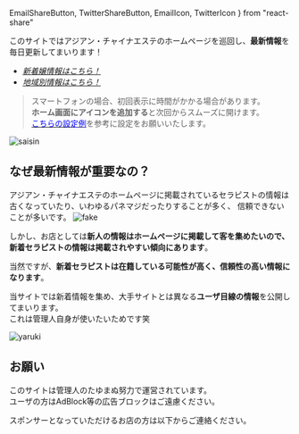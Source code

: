   EmailShareButton,
  TwitterShareButton,
  EmailIcon,
  TwitterIcon
} from "react-share"

このサイトではアジアン・チャイナエステのホームページを巡回し、**最新情報**を毎日更新してまいります！

- [_新着嬢情報はこちら！_](/new)
- [_地域別情報はこちら！_](/busty)

> スマートフォンの場合、初回表示に時間がかかる場合があります。  
> **ホーム画面にアイコンを追加する**と次回からスムーズに開けます。  
> [<span style="color: blue">こちらの設定例</span>](https://yaimatime.com/icon/)を参考に設定をお願いいたします。


![saisin](/pop_saishin.png)

## なぜ最新情報が重要なの？
アジアン・チャイナエステのホームページに掲載されているセラピストの情報は
古くなっていたり、いわゆるパネマジだったりすることが多く、
信頼できないことが多いです。
![fake](/money_nisesatsu_10000_yen.png)

しかし、お店としては**新人の情報はホームページに掲載して客を集めたいので、新着セラピストの情報は掲載されやすい傾向にあります**。

当然ですが、**新着セラピストは在籍している可能性が高く、信頼性の高い情報になります**。

当サイトでは新着情報を集め、大手サイトとは異なる**ユーザ目線の情報**を公開してまいります。  
これは管理人自身が使いたいためです笑

![yaruki](/yaruki_moeru_man.png)


## お願い
このサイトは管理人のたゆまぬ努力で運営されています。  
ユーザの方はAdBlock等の広告ブロックはご遠慮ください。

スポンサーとなっていただけるお店の方は以下からご連絡ください。  

<a href="mailto:kusa.kusa.rpi@gmail.com?subject=%E5%BA%83%E5%91%8A%E6%8E%B2%E8%BC%89%E3%81%AE%E3%81%8A%E5%95%8F%E3%81%84%E5%90%88%E3%82%8F%E3%81%9B&body=%E3%81%8A%E5%BA%97%E3%81%AE%E5%90%8D%E5%89%8D%E3%82%84%E3%83%9B%E3%83%BC%E3%83%A0%E3%83%9A%E3%83%BC%E3%82%B8%E3%82%92%E6%95%99%E3%81%88%E3%81%A6%E4%B8%8B%E3%81%95%E3%81%84%E3%80%82%0D%0A%0D%0A%E3%81%8A%E5%BA%97%E3%81%AE%E5%90%8D%E5%89%8D%EF%BC%9A%0D%0A%E3%83%9B%E3%83%BC%E3%83%A0%E3%83%9A%E3%83%BC%E3%82%B8%08%EF%BC%9Ahttp%0D%0A%0D%0A%E3%82%88%E3%82%8D%E3%81%97%E3%81%8F%E3%81%8A%E9%A1%98%E3%81%84%E3%81%84%E3%81%9F%E3%81%97%E3%81%BE%E3%81%99%E3%80%82%0D%0A">
  <EmailIcon size={32} round={true} />
</a>
　
<a href="https://twitter.com/master_lettuce">
  <TwitterIcon size={32} round={true} />
</a>

